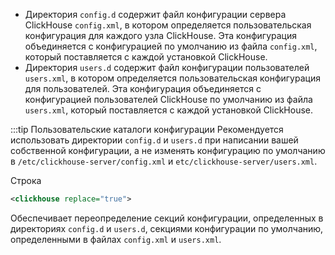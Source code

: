 - Директория `config.d` содержит файл конфигурации сервера ClickHouse `config.xml`, в котором определяется пользовательская конфигурация для каждого узла ClickHouse. Эта конфигурация объединяется с конфигурацией по умолчанию из файла `config.xml`, который поставляется с каждой установкой ClickHouse.
- Директория `users.d` содержит файл конфигурации пользователей `users.xml`, в котором определяется пользовательская конфигурация для пользователей. Эта конфигурация объединяется с конфигурацией пользователей ClickHouse по умолчанию из файла `users.xml`, который поставляется с каждой установкой ClickHouse.

:::tip Пользовательские каталоги конфигурации
Рекомендуется использовать директории `config.d` и `users.d` при написании вашей собственной конфигурации, а не изменять конфигурацию по умолчанию в `/etc/clickhouse-server/config.xml` и `etc/clickhouse-server/users.xml`.

Строка

```xml
<clickhouse replace="true">
```

Обеспечивает переопределение секций конфигурации, определенных в директориях `config.d` и `users.d`, секциями конфигурации по умолчанию, определенными в файлах `config.xml` и `users.xml`.